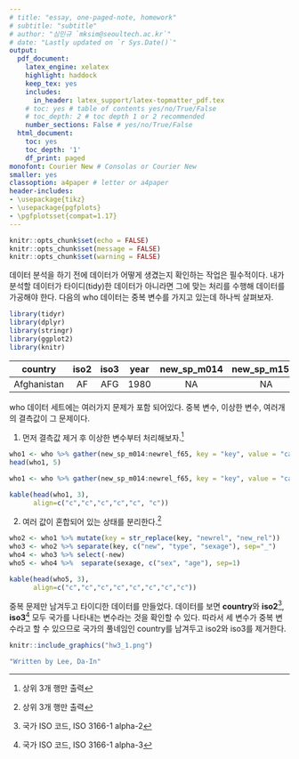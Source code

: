 ```yaml
---
# title: "essay, one-paged-note, homework"
# subtitle: "subtitle"
# author: "심민규 `mksim@seoultech.ac.kr`"
# date: "Lastly updated on `r Sys.Date()`"
output:
  pdf_document:
    latex_engine: xelatex
    highlight: haddock
    keep_tex: yes
    includes:
      in_header: latex_support/latex-topmatter_pdf.tex
    # toc: yes # table of contents yes/no/True/False
    # toc_depth: 2 # toc depth 1 or 2 recommended
    number_sections: False # yes/no/True/False
  html_document:
    toc: yes
    toc_depth: '1'
    df_print: paged
monofont: Courier New # Consolas or Courier New
smaller: yes
classoption: a4paper # letter or a4paper
header-includes:
- \usepackage{tikz}
- \usepackage{pgfplots}
- \pgfplotsset{compat=1.17}
---
```


```r
knitr::opts_chunk$set(echo = FALSE)
knitr::opts_chunk$set(message = FALSE)
knitr::opts_chunk$set(warning = FALSE)
```

<!-- \begin{center} -->
<!-- \vspace{100pt} -->
<!-- \includegraphics[height=0.3in]{latex_support/logo_ds.png}  -->
<!-- \end{center} -->

\begin{center}
\begin{Large}
타이디 데이터 만들기 \\ 
\end{Large}
\begin{large}
중복 변수는 제거하자
\end{large}
\end{center}

데이터 분석을 하기 전에 데이터가 어떻게 생겼는지 확인하는 작업은 필수적이다. 내가 분석할 데이터가 타이디(tidy)한 데이터가 아니라면 그에 맞는 처리를 수행해 데이터를 가공해야 한다. 다음의 who 데이터는 중복 변수를 가지고 있는데 하나씩 살펴보자.


```r
library(tidyr)
library(dplyr)
library(stringr)
library(ggplot2)
library(knitr)
```

|**country**|**iso2**|**iso3**|**year**|**new_sp_m014**|**new_sp_m1524**| **...**|
|:-----:|:-----:|:-----:|:-----:|:-----:|:-----:|:-----:|
|Afghanistan|AF|AFG|1980|NA|NA|...
who 데이터 세트에는 여러가지 문제가 포함 되어있다. 중복 변수, 이상한 변수, 여러개의 결측값이 그 문제이다.  

1) 먼저 결측값 제거 후 이상한 변수부터 처리해보자.^[ 상위 3개 행만 출력]  
```r
who1 <- who %>% gather(new_sp_m014:newrel_f65, key = "key", value = "cases", na.rm = TRUE)
head(who1, 5)
```

```r
who1 <- who %>% gather(new_sp_m014:newrel_f65, key = "key", value = "cases", na.rm = TRUE)

kable(head(who1, 3),
      align=c("c","c","c","c","c", "c"))
```

2) 여러 값이 혼합되어 있는 상태를 분리한다.^[ 상위 3개 행만 출력]  
```r
who2 <- who1 %>% mutate(key = str_replace(key, "newrel", "new_rel"))
who3 <- who2 %>% separate(key, c("new", "type", "sexage"), sep="_")
who4 <- who3 %>% select(-new)
who5 <- who4 %>%  separate(sexage, c("sex", "age"), sep=1)

kable(head(who5, 3),
      align=c("c","c","c","c","c","c","c","c"))
```

중복 문제만 남겨두고 타이디한 데이터를 만들었다. 데이터를 보면 **country**와 **iso2**^[ 국가 ISO 코드, ISO 3166-1 alpha-2], **iso3**^[ 국가 ISO 코드, ISO 3166-1 alpha-3] 모두 국가를 나타내는 변수라는 것을 확인할 수 있다. 따라서 세 변수가 중복 변수라고 할 수 있으므로 국가의 풀네임인 country를 남겨두고 iso2와 iso3를 제거한다.

```r
knitr::include_graphics("hw3_1.png")
```



\newpage
```r
"Written by Lee, Da-In"
```



